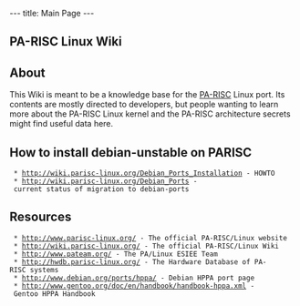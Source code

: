 ---
title: Main Page
---

== PA-RISC Linux Wiki ==

== About ==

This Wiki is meant to be a knowledge base for the [[WikiPedia:PA-RISC|PA-RISC]] Linux port. Its contents are mostly directed to developers, but people wanting to learn more about the PA-RISC Linux kernel and the PA-RISC architecture secrets might find useful data here.

== How to install debian-unstable on PARISC ==

  * http://wiki.parisc-linux.org/Debian_Ports_Installation - HOWTO
  * http://wiki.parisc-linux.org/Debian_Ports - current status of migration to debian-ports

== Resources ==

  * http://www.parisc-linux.org/ - The official PA-RISC/Linux website
  * http://wiki.parisc-linux.org/ - The official PA-RISC/Linux Wiki
  * http://www.pateam.org/ - The PA/Linux ESIEE Team
  * http://hwdb.parisc-linux.org/ - The Hardware Database of PA-RISC systems
  * http://www.debian.org/ports/hppa/ - Debian HPPA port page
  * http://www.gentoo.org/doc/en/handbook/handbook-hppa.xml - Gentoo HPPA Handbook